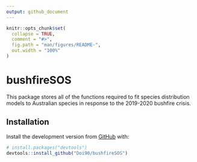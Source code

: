 ```yaml
---
output: github_document
---
```


<!-- README.md is generated from README.Rmd. Please edit that file -->

```r
knitr::opts_chunk$set(
  collapse = TRUE,
  comment = "#>",
  fig.path = "man/figures/README-",
  out.width = "100%"
)
```

# bushfireSOS

<!-- badges: start -->
<!-- badges: end -->

This package stores all of the functions required to fit species distribution models to Australian species in response to the 2019-2020 bushfire crisis.

## Installation

<!-- You can install the released version of bushfireSOS from [CRAN](https://CRAN.R-project.org) with: -->

<!-- ``` r -->
<!-- install.packages("bushfireSOS") -->
<!-- ``` -->

Install the development version from [GitHub](https://github.com/) with:

``` r
# install.packages("devtools")
devtools::install_github("Doi90/bushfireSOS")
```
<!-- ## Example -->

<!-- This is a basic example which shows you how to solve a common problem: -->

<!-- ```{r example} -->
<!-- library(bushfireSOS) -->
<!-- ## basic example code -->
<!-- ``` -->

<!-- What is special about using `README.Rmd` instead of just `README.md`? You can include R chunks like so: -->

<!-- ```{r cars} -->
<!-- summary(cars) -->
<!-- ``` -->

<!-- You'll still need to render `README.Rmd` regularly, to keep `README.md` up-to-date. -->

<!-- You can also embed plots, for example: -->

<!-- ```{r pressure, echo = FALSE} -->
<!-- plot(pressure) -->
<!-- ``` -->

<!-- In that case, don't forget to commit and push the resulting figure files, so they display on GitHub! -->
